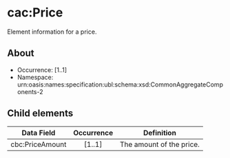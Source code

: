 # cac:Price
Element information for a price.

## About
* Occurrence: [1..1]
* Namespace: urn:oasis:names:specification:ubl:schema:xsd:CommonAggregateComponents-2


## Child elements

| Data Field                     | Occurrence | Definition                                                                                          |
|--------------------------------|:----------:|-----------------------------------------------------------------------------------------------------|
| cbc:PriceAmount               |   [1..1]   | The amount of the price.                                                                           |
